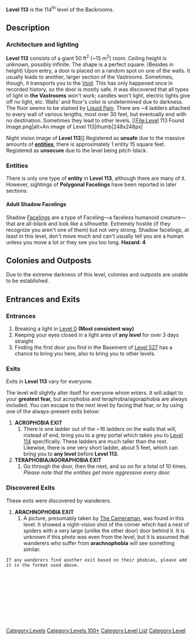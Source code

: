 {{DISPLAYTITLE:Level 113: '''<font color="#ff0000">"</font><font color="#f00606">N</font><font color="#e00c0b">y</font><font color="#d11111">c</font><font color="#c11717">t</font><font color="#b21d1c">o</font><font color="#a22322">p</font><font color="#932828">h</font><font color="#832e2d">o</font><font color="#743433">b</font><font color="#643a39">i</font><font color="#553f3e">a</font><font color="#454544">"</font>'''}}
{{Class 5|entity=Entity Infestation}}'''Level 113''' is the 114<sup>th</sup> level of the Backrooms.
== Description==
=== Architecture and lighting===
'''Level 113''' consists of a giant 50 ft<sup>2</sup> (~15 m<sup>2</sup>) room. Ceiling height is unknown, possibly infinite. The shape is a perfect square. (Besides in height) Upon entry, a door is placed on a random spot on one of the walls. It usually leads to another, larger section of the Vastrooms. Sometimes, though, it transports you to the [[The Void|Void]]. This has only happened once in recorded history, so the door is mostly safe. It was discovered that all types of light in '''the Vastrooms''' won't work; candles won't light, electric lights give off no light, etc. Walls' and floor's color is undetermined due to darkness. The floor seems to be stained by [[Liquid Pain]]. There are ~4 ladders attached to every wall of various lengths, most over 30 feet, but eventually end with no destination. Sometimes they lead to other levels.
[[File:Level 113 Found Image.png|alt=An image of Level 113|thumb|248x248px|<p style="color:black">Night vision image of '''Level 113''']]
Registered as '''unsafe''' due to the massive amounts of [[Entity List|'''entities''']]; there is approximately 1 entity 15 square feet. Registered as '''unsecure''' due to the level being pitch-black.
===Entities===
There is only one type of '''entity''' in '''Level 113''', although there are many of it. However, sightings of '''Polygonal Facelings''' have been reported in later sections.
==== Adult Shadow Facelings ====
Shadow [[Facelings]] are a type of Faceling—a faceless humanoid creature—that are all-black and look like a silhouette. Extremely hostile (if they recognize you aren't one of them) but not very strong. Shadow facelings, at least in this level, don't move much and can't usually tell you are a human unless you move a lot or they see you too long. '''Hazard: 4'''
==Colonies and Outposts==
Due to the extreme darkness of this level, colonies and outposts are unable to be established.
==Entrances and Exits ==
===Entrances===
#Breaking a light in [[Level 0]] '''(Most consistent way)'''
#Keeping your eyes closed in a light area of '''any level''' for over 3 days straight
# Finding the first door you find in the Basement of [[Level 527]] has a chance to bring you here, also to bring you to other levels.
=== Exits===
Exits in '''Level 113''' vary for everyone.

The level will slightly alter itself for everyone whom enters. It will adapt to your '''greatest fear,''' but acrophobia and teraphobia/agoraphobia are always included. You can escape to the next level by facing that fear, or by using one of the always-present exits below: 
#'''ACROPHOBIA EXIT'''
##There is one ladder out of the ~16 ladders on the walls that will, instead of end, bring you to a grey portal which takes you to [[Level 114]] specifically. These ladders are much taller than the rest. Likewise, there is one very short ladder, about 5 feet, which can bring you to '''any level''' before '''Level 113.''' 
#'''TERAPHOBIA/AGORAPHOBIA EXIT'''
##Go through the door, then the next, and so on for a total of 10 times. ''Please note that the entities get more aggressive every door.''

===Discovered Exits===
These exits were discovered by wanderers. 

# '''ARACHNOPHOBIA EXIT'''  
##A picture, presumably taken by [[The Cameraman]], was found in this level. It showed a night-vision shot of the corner which had a nest of spiders with a very large (unlike the other door) door behind it. It is unknown if this photo was even from the level, but it is assumed that wanderers who suffer from '''arachnophobia''' will see something similar.
 If any wanderers find another exit based on their phobias, please add it in the format used above.
  [[Category:Levels]]
 
  
  [[Category:Levels 100+]]
 
  
  [[Category:Level List]]
 
  
  [[Category:Level]]
